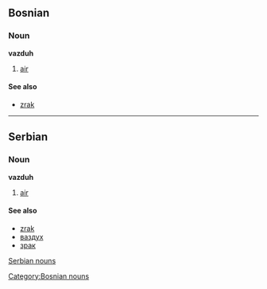 ==Bosnian==
===Noun===
'''vazduh'''
#[[air]]
====See also====
*[[zrak]]
[[Category:Bosnian nouns]]
----
==Serbian==
===Noun===
'''vazduh'''
#[[air]]
====See also====
*[[zrak]]
*[[ваздух]]
*[[зрак]]
[[Serbian nouns]]